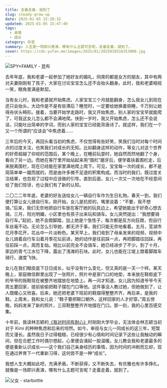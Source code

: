 ```yaml
---
title: 走着走着，就到了
slug: steady-grow-up
date: 2025-01-05 15:20:32
updated: 2025-01-05 15:47:49
tags:
  - 亲情
  - 成长
category: 杂思
summary: 人生是一场即兴表演，哪有什么主题可言呢，走着走着，就到了。
cover: https://cdn.yufan.me/images/2025/01/2025010516353000.jpg
---
```


![SPY×FAMILY - 昆布](https://cdn.yufan.me/images/2025/01/2025010516402400.jpg)

<MusicPlayer netease={759983} />

去年年底，我和老婆一起参加了她好友的婚礼，同席的都是女方的朋友，其中有两对夫妻刚刚有了孩子，大家在讨论宝宝怎么还不会抬头翻身。此时，我和老婆相视一笑，眼角里满是默契。

当有女儿时，我和老婆就开始焦虑。人家宝宝三个月就能翻身，怎么我女儿到现在还只会抬头，大动作是不是有些滞后？睡觉时，一定要给她换着侧睡，千万别让她得舟状头畸形。接着，当要开始学走路时，我又开始焦虑，别人家的宝宝早就能爬了，可我这女儿怎么都不会满地爬。快到一岁时，我又开始焦虑，怎么还不会说话，只能吐出简单的字词，而别人家的宝宝已经能背唐诗了。就这样，我们在一个又一个所谓的“应该会”中焦虑着……

三年后的今天，再回头看当初的焦虑，不仅觉得有些好笑，笑我们当时对每个时间点的过度关注，也笑我们对成长的无知。比如翻身这样的动作，等女儿对这个世界的好奇超越了仰视的范围后，某个晚上，在睡前玩耍时，她自然而然地翻了个身，看向了另一边。而她在客厅里开始站起来用“围栏”磨牙后，便学着扶着围栏走，后来脱离围栏，现在已经能在家里满地爬上爬下。可见，宝宝每一次的成长，都不是简简单单一蹴而就的，而是由许多微不足道的积累构成。而当时的我们，既过度关注结果，也忽视了过程中应该做的引导。直到后面，女儿一次又一次地在不经意间给了我们惊讶，也让我们有了新的认知。

二〇二二年年底，老婆的好友送给女儿一辆自行车作为生日礼物。春天一到，我们便打算让女儿骑自行车。刚开始，女儿是抗拒的，嘴里说着：“不要，我不想骑。”后来，我们无奈地把自行车放在客厅她的玩具边上，希望她能出于好奇心想去骑。三月，阳光明媚，小区里也有孩子出来玩和骑车。女儿突然提出：“我想要骑自行车。”起初，她不会蹬脚踏，加上她是个急性子，每次都是反方向狂蹬，但自行车丝毫不动。无论怎么引导她，都无济于事，我们只能无奈地看着。五月，芜湖市花月季花开，花丛中一片淡粉色。某天早上，我们收到了母亲发来的视频，视频中女儿骑着自行车沿着月季花坛前进，她的动作是往前踩一点，再把脚踏往回踩，再往前踩一点，周而复始。相比以前完全不会骑车，她已经进步了不少。到了十月，家边的青弋江水位下降，露出了浅滩的石块。此时，女儿也能在江堤上蹬着脚踏车骑行，速度飞快。

女儿在我们眼皮底下日日成长，似乎没有什么变化，但又真的是一天一个样。某天晚上，家庭微信群里出现了一张照片，照片中是家门口的地垫，本来放在鞋柜底下的爷爷的拖鞋现在被整齐地摆放在地垫上。再一问才知道，女儿因为知道爷爷今天周五要回家，提前偷偷把鞋子摆在门口等他。这件事没人教过她，但她做到了，让人既暖心又欣喜。后来，她还把老婆下班前的鞋摆得整整齐齐，再后来，是我的鞋。上周末，我和女儿说：“鞋子要把鞋口朝外，这样回家的人才好穿。”周五傍晚，妈妈发来了新的照片，三双鞋整整齐齐地摆在门口。那一刻，我的心里百感交集。

十年前，我读林志颖的[《我对时间有耐心》](/posts/having-a-lomo-life)时刚刚大学毕业，无法体会林志颖当初对于 Kimi 的种种焦虑和后来的坦然。如今，审视与女儿一同成长的这三年，短暂而又漫长。虽然我日子过得粗糙，已经很少有心情和时间记录下这些让我触动的瞬间，但在合肥工作时偶尔想起，心里便会涌起一股温暖。女儿教会我和老婆最多的便是重新认识成长——这个我们自己亲身经历的事情，因为时间的冲刷而忘却，现在通过养育下一代重新习得，这何尝不是一种“成长”。

我想人生大概如此吧，充满矛盾，不断获得，又不断失去，有优雅也有许多挣扎。就像是一场即兴表演，哪有什么主题可言呢？走着走着，就到了。

![父女 - starbottle](https://cdn.yufan.me/images/2025/01/2025010516365100.jpg)

